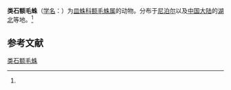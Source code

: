 {{Speciesbox
| name = 类石额毛蛛
| status = 
| status_system = 
| image = 
| genus = Caviphantes
| species = pseudosaxetorum
| authority = (Wunderlich, 1979)<ref name='id13208'>{{cite web| url =http://www.bioinfo.cn/db05/BjdwSpecies.php?action=view&id=13208| title =类石额毛蛛| work =《中国动物物种编目数据库》| publisher =中国科学院微生物研究所| author =中国科学院动物研究所| accessdate =2009-04-28| deadurl =yes| archiveurl =https://web.archive.org/web/20160305042714/http://www.bioinfo.cn/db05/BjdwSpecies.php?action=view&id=13208| archivedate =2016-03-05}}</ref>
}}

'''类石额毛蛛'''（[[学名|学名]]：{{lang|la|''Caviphantes pseudosaxetorum''}}）为[[皿蛛科|皿蛛科]][[额毛蛛属|额毛蛛属]]的动物。分布于[[尼泊尔|尼泊尔]]以及[[中国大陆|中国大陆]]的[[湖北|湖北]]等地。<ref name='id13208'/>

== 参考文献 ==
{{reflist}}

{{Wikispecies|Caviphantes pseudosaxetorum}}
{{Taxonbar|from=Q1968835}}

[[Category:额毛蛛属|类石额毛蛛]]


{{蜘蛛小作品}}
